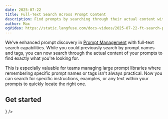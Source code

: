 ```yaml
---
date: 2025-07-22
title: Full-Text Search Across Prompt Content
description: Find prompts by searching through their actual content with our new full-text search capability
author: Max
ogVideo: https://static.langfuse.com/docs-videos/2025-07-22-ft-search-prompts.mp4
---
```



<ChangelogHeader />

We've enhanced prompt discovery in [Prompt Management](/docs/prompt-management/get-started) with full-text search capabilities. While you could previously search by prompt names and tags, you can now search through the actual content of your prompts to find exactly what you're looking for.

This is especially valuable for teams managing large prompt libraries where remembering specific prompt names or tags isn't always practical. Now you can search for specific instructions, examples, or any text within your prompts to quickly locate the right one.

## Get started


<Cards num={1}>
  <Card title="Prompt Management Documentation" href="/docs/prompt-management/get-started" icon={<Book />} />
</Cards>